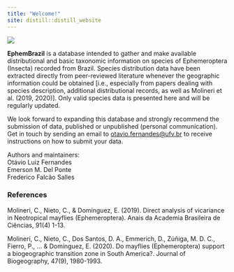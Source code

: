 ```yaml
---
title: "Welcome!"
site: distill::distill_website
---
```


![](front-image.png)

**EphemBrazil** is a database intended to gather and make available distributional and basic taxonomic information on species of Ephemeroptera (Insecta) recorded from Brazil. Species distribution data have been extracted directly from peer-reviewed literature whenever the geographic information could be obtained [i.e., especially from papers dealing with species description, additional distributional records, as well as Molineri et al. (2019, 2020)]. Only valid species data is presented here and will be regularly updated.

We look forward to expanding this database and strongly recommend the submission of data, published or unpublished (personal communication). Get in touch by sending an email to [otavio.fernandes\@ufv.br](mailto:otavio.fernandes@ufv.br){.email} to receive instructions on how to submit your data.

Authors and maintainers:\
Otávio Luiz Fernandes\
Emerson M. Del Ponte\
Frederico Falcão Salles

### References

Molineri, C., Nieto, C., & Domínguez, E. (2019). Direct analysis of vicariance in Neotropical mayflies (Ephemeroptera). Anais da Academia Brasileira de Ciências, 91(4) 1-13.

Molineri, C., Nieto, C., Dos Santos, D. A., Emmerich, D., Zúñiga, M. D. C., Fierro, P., ... & Domínguez, E. (2020). Do mayflies (Ephemeroptera) support a biogeographic transition zone in South America?. Journal of Biogeography, 47(9), 1980-1993.
